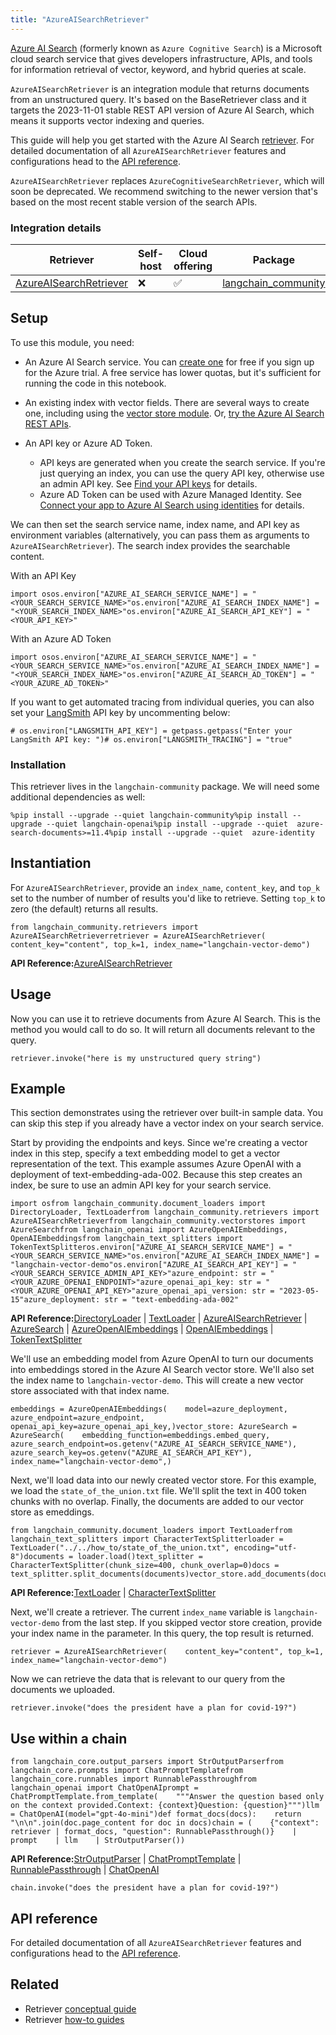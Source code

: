 ```yaml
---
title: "AzureAISearchRetriever"
---
```


[Azure AI Search](https://learn.microsoft.com/azure/search/search-what-is-azure-search) (formerly known as `Azure Cognitive Search`) is a Microsoft cloud search service that gives developers infrastructure, APIs, and tools for information retrieval of vector, keyword, and hybrid queries at scale.

`AzureAISearchRetriever` is an integration module that returns documents from an unstructured query. It's based on the BaseRetriever class and it targets the 2023-11-01 stable REST API version of Azure AI Search, which means it supports vector indexing and queries.

This guide will help you get started with the Azure AI Search [retriever](/src/oss/concepts/retrievers). For detailed documentation of all `AzureAISearchRetriever` features and configurations head to the [API reference](https://python.langchain.com/api_reference/community/retrievers/langchain_community.retrievers.azure_ai_search.AzureAISearchRetriever.html).

`AzureAISearchRetriever` replaces `AzureCognitiveSearchRetriever`, which will soon be deprecated. We recommend switching to the newer version that's based on the most recent stable version of the search APIs.

### Integration details

| Retriever                                 | Self-host | Cloud offering | Package                                                                                                                                                            |
| ----------------------------------------- | --------- | -------------- | ------------------------------------------------------------------------------------------------------------------------------------------------------------------ |
| [AzureAISearchRetriever](/src/oss/../../azure_ai_search) | ❌         | ✅              | [langchain\_community](https://python.langchain.com/api_reference/community/retrievers/langchain_community.retrievers.azure_ai_search.AzureAISearchRetriever.html) |

## Setup

To use this module, you need:

* An Azure AI Search service. You can [create one](https://learn.microsoft.com/azure/search/search-create-service-portal) for free if you sign up for the Azure trial. A free service has lower quotas, but it's sufficient for running the code in this notebook.

* An existing index with vector fields. There are several ways to create one, including using the [vector store module](/src/oss/integrations/vectorstores/azuresearch). Or, [try the Azure AI Search REST APIs](https://learn.microsoft.com/azure/search/search-get-started-vector).

* An API key or Azure AD Token.

  * API keys are generated when you create the search service. If you're just querying an index, you can use the query API key, otherwise use an admin API key. See [Find your API keys](https://learn.microsoft.com/azure/search/search-security-api-keys?tabs=rest-use%2Cportal-find%2Cportal-query#find-existing-keys) for details.
  * Azure AD Token can be used with Azure Managed Identity. See [Connect your app to Azure AI Search using identities](https://learn.microsoft.com/en-us/azure/search/keyless-connections?tabs=python%2Cazure-cli) for details.

We can then set the search service name, index name, and API key as environment variables (alternatively, you can pass them as arguments to `AzureAISearchRetriever`). The search index provides the searchable content.

With an API Key

```
import osos.environ["AZURE_AI_SEARCH_SERVICE_NAME"] = "<YOUR_SEARCH_SERVICE_NAME>"os.environ["AZURE_AI_SEARCH_INDEX_NAME"] = "<YOUR_SEARCH_INDEX_NAME>"os.environ["AZURE_AI_SEARCH_API_KEY"] = "<YOUR_API_KEY>"
```

With an Azure AD Token

```
import osos.environ["AZURE_AI_SEARCH_SERVICE_NAME"] = "<YOUR_SEARCH_SERVICE_NAME>"os.environ["AZURE_AI_SEARCH_INDEX_NAME"] = "<YOUR_SEARCH_INDEX_NAME>"os.environ["AZURE_AI_SEARCH_AD_TOKEN"] = "<YOUR_AZURE_AD_TOKEN>"
```

If you want to get automated tracing from individual queries, you can also set your [LangSmith](https://docs.smith.langchain.com/) API key by uncommenting below:

```
# os.environ["LANGSMITH_API_KEY"] = getpass.getpass("Enter your LangSmith API key: ")# os.environ["LANGSMITH_TRACING"] = "true"
```

### Installation

This retriever lives in the `langchain-community` package. We will need some additional dependencies as well:

```
%pip install --upgrade --quiet langchain-community%pip install --upgrade --quiet langchain-openai%pip install --upgrade --quiet  azure-search-documents>=11.4%pip install --upgrade --quiet  azure-identity
```

## Instantiation

For `AzureAISearchRetriever`, provide an `index_name`, `content_key`, and `top_k` set to the number of number of results you'd like to retrieve. Setting `top_k` to zero (the default) returns all results.

```
from langchain_community.retrievers import AzureAISearchRetrieverretriever = AzureAISearchRetriever(    content_key="content", top_k=1, index_name="langchain-vector-demo")
```

**API Reference:**[AzureAISearchRetriever](https://python.langchain.com/api_reference/community/retrievers/langchain_community.retrievers.azure_ai_search.AzureAISearchRetriever.html)

## Usage

Now you can use it to retrieve documents from Azure AI Search. This is the method you would call to do so. It will return all documents relevant to the query.

```
retriever.invoke("here is my unstructured query string")
```

## Example

This section demonstrates using the retriever over built-in sample data. You can skip this step if you already have a vector index on your search service.

Start by providing the endpoints and keys. Since we're creating a vector index in this step, specify a text embedding model to get a vector representation of the text. This example assumes Azure OpenAI with a deployment of text-embedding-ada-002. Because this step creates an index, be sure to use an admin API key for your search service.

```
import osfrom langchain_community.document_loaders import DirectoryLoader, TextLoaderfrom langchain_community.retrievers import AzureAISearchRetrieverfrom langchain_community.vectorstores import AzureSearchfrom langchain_openai import AzureOpenAIEmbeddings, OpenAIEmbeddingsfrom langchain_text_splitters import TokenTextSplitteros.environ["AZURE_AI_SEARCH_SERVICE_NAME"] = "<YOUR_SEARCH_SERVICE_NAME>"os.environ["AZURE_AI_SEARCH_INDEX_NAME"] = "langchain-vector-demo"os.environ["AZURE_AI_SEARCH_API_KEY"] = "<YOUR_SEARCH_SERVICE_ADMIN_API_KEY>"azure_endpoint: str = "<YOUR_AZURE_OPENAI_ENDPOINT>"azure_openai_api_key: str = "<YOUR_AZURE_OPENAI_API_KEY>"azure_openai_api_version: str = "2023-05-15"azure_deployment: str = "text-embedding-ada-002"
```

**API Reference:**[DirectoryLoader](https://python.langchain.com/api_reference/community/document_loaders/langchain_community.document_loaders.directory.DirectoryLoader.html) | [TextLoader](https://python.langchain.com/api_reference/community/document_loaders/langchain_community.document_loaders.text.TextLoader.html) | [AzureAISearchRetriever](https://python.langchain.com/api_reference/community/retrievers/langchain_community.retrievers.azure_ai_search.AzureAISearchRetriever.html) | [AzureSearch](https://python.langchain.com/api_reference/community/vectorstores/langchain_community.vectorstores.azuresearch.AzureSearch.html) | [AzureOpenAIEmbeddings](https://python.langchain.com/api_reference/openai/embeddings/langchain_openai.embeddings.azure.AzureOpenAIEmbeddings.html) | [OpenAIEmbeddings](https://python.langchain.com/api_reference/openai/embeddings/langchain_openai.embeddings.base.OpenAIEmbeddings.html) | [TokenTextSplitter](https://python.langchain.com/api_reference/text_splitters/base/langchain_text_splitters.base.TokenTextSplitter.html)

We'll use an embedding model from Azure OpenAI to turn our documents into embeddings stored in the Azure AI Search vector store. We'll also set the index name to `langchain-vector-demo`. This will create a new vector store associated with that index name.

```
embeddings = AzureOpenAIEmbeddings(    model=azure_deployment,    azure_endpoint=azure_endpoint,    openai_api_key=azure_openai_api_key,)vector_store: AzureSearch = AzureSearch(    embedding_function=embeddings.embed_query,    azure_search_endpoint=os.getenv("AZURE_AI_SEARCH_SERVICE_NAME"),    azure_search_key=os.getenv("AZURE_AI_SEARCH_API_KEY"),    index_name="langchain-vector-demo",)
```

Next, we'll load data into our newly created vector store. For this example, we load the `state_of_the_union.txt` file. We'll split the text in 400 token chunks with no overlap. Finally, the documents are added to our vector store as emeddings.

```
from langchain_community.document_loaders import TextLoaderfrom langchain_text_splitters import CharacterTextSplitterloader = TextLoader("../../how_to/state_of_the_union.txt", encoding="utf-8")documents = loader.load()text_splitter = CharacterTextSplitter(chunk_size=400, chunk_overlap=0)docs = text_splitter.split_documents(documents)vector_store.add_documents(documents=docs)
```

**API Reference:**[TextLoader](https://python.langchain.com/api_reference/community/document_loaders/langchain_community.document_loaders.text.TextLoader.html) | [CharacterTextSplitter](https://python.langchain.com/api_reference/text_splitters/character/langchain_text_splitters.character.CharacterTextSplitter.html)

Next, we'll create a retriever. The current `index_name` variable is `langchain-vector-demo` from the last step. If you skipped vector store creation, provide your index name in the parameter. In this query, the top result is returned.

```
retriever = AzureAISearchRetriever(    content_key="content", top_k=1, index_name="langchain-vector-demo")
```

Now we can retrieve the data that is relevant to our query from the documents we uploaded.

```
retriever.invoke("does the president have a plan for covid-19?")
```

## Use within a chain

```
from langchain_core.output_parsers import StrOutputParserfrom langchain_core.prompts import ChatPromptTemplatefrom langchain_core.runnables import RunnablePassthroughfrom langchain_openai import ChatOpenAIprompt = ChatPromptTemplate.from_template(    """Answer the question based only on the context provided.Context: {context}Question: {question}""")llm = ChatOpenAI(model="gpt-4o-mini")def format_docs(docs):    return "\n\n".join(doc.page_content for doc in docs)chain = (    {"context": retriever | format_docs, "question": RunnablePassthrough()}    | prompt    | llm    | StrOutputParser())
```

**API Reference:**[StrOutputParser](https://python.langchain.com/api_reference/core/output_parsers/langchain_core.output_parsers.string.StrOutputParser.html) | [ChatPromptTemplate](https://python.langchain.com/api_reference/core/prompts/langchain_core.prompts.chat.ChatPromptTemplate.html) | [RunnablePassthrough](https://python.langchain.com/api_reference/core/runnables/langchain_core.runnables.passthrough.RunnablePassthrough.html) | [ChatOpenAI](https://python.langchain.com/api_reference/openai/chat_models/langchain_openai.chat_models.base.ChatOpenAI.html)

```
chain.invoke("does the president have a plan for covid-19?")
```

## API reference

For detailed documentation of all `AzureAISearchRetriever` features and configurations head to the [API reference](https://python.langchain.com/api_reference/community/retrievers/langchain_community.retrievers.azure_ai_search.AzureAISearchRetriever.html).

## Related

* Retriever [conceptual guide](/src/oss/concepts/retrievers)
* Retriever [how-to guides](/src/oss/how_to/#retrievers)
